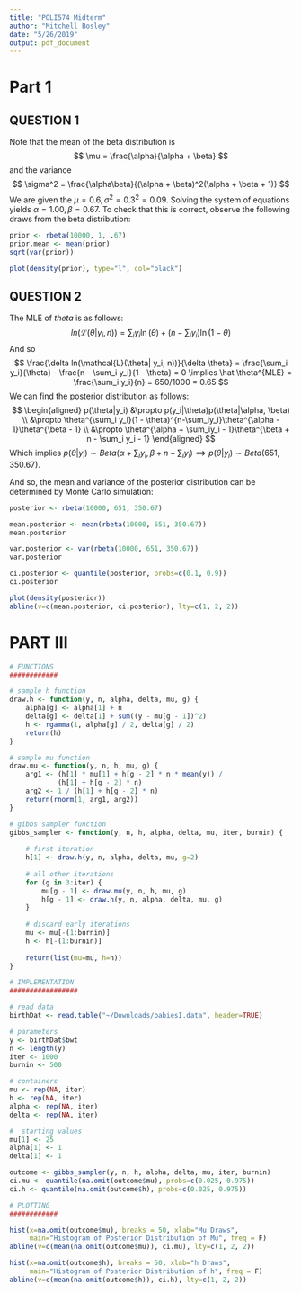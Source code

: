 ```yaml
---
title: "POLI574 Midterm"
author: "Mitchell Bosley"
date: "5/26/2019"
output: pdf_document
---
```


# Part 1

## QUESTION 1 

Note that the mean of the beta distribution is
$$
\mu = \frac{\alpha}{\alpha + \beta}
$$
and the variance
$$
\sigma^2 = \frac{\alpha\beta}{(\alpha + \beta)^2(\alpha + \beta + 1)}
$$
We are given the $\mu = 0.6, \sigma^2 = 0.3^2 = 0.09$. Solving the system of equations yields $\alpha = 1.00, \beta = 0.67$. To check that this is correct, observe the following draws from the beta distribution:

```r
prior <- rbeta(10000, 1, .67)
prior.mean <- mean(prior)
sqrt(var(prior))

plot(density(prior), type="l", col="black")
```

## QUESTION 2

The MLE of $theta$ is as follows:
$$
ln(\mathcal{L}(\theta| y_i, n)) = \sum_i y_i \ln(\theta) + (n - \sum_i y_i)\ln(1-\theta) 
$$
And so 
$$
\frac{\delta ln(\mathcal{L}(\theta| y_i, n))}{\delta \theta} = \frac{\sum_i y_i}{\theta} - \frac{n - \sum_i y_i}{1 - \theta} = 0 \implies \hat \theta^{MLE} = \frac{\sum_i y_i}{n} = 650/1000 = 0.65 
$$
We can find the posterior distribution as follows:
$$
\begin{aligned}
p(\theta|y_i) &\propto p(y_i|\theta)p(\theta|\alpha, \beta) \\
&\propto \theta^{\sum_i y_i}(1 - \theta)^{n-\sum_iy_i}\theta^{\alpha - 1}\theta^{\beta - 1} \\
&\propto \theta^{\alpha + \sum_iy_i - 1}\theta^{\beta + n - \sum_i y_i - 1} 
\end{aligned}
$$
Which implies $p(\theta|y_i) \sim Beta(\alpha + \sum_iy_i, \beta + n - \sum_i y_i) \implies p(\theta|y_i) \sim Beta(651, 350.67)$.

And so, the mean and variance of the posterior distribution can be determined by Monte Carlo simulation:

```r
posterior <- rbeta(10000, 651, 350.67)

mean.posterior <- mean(rbeta(10000, 651, 350.67))
mean.posterior

var.posterior <- var(rbeta(10000, 651, 350.67))
var.posterior

ci.posterior <- quantile(posterior, probs=c(0.1, 0.9))
ci.posterior

plot(density(posterior))
abline(v=c(mean.posterior, ci.posterior), lty=c(1, 2, 2))

```

# PART III

```r

# FUNCTIONS
############

# sample h function
draw.h <- function(y, n, alpha, delta, mu, g) {
    alpha[g] <- alpha[1] + n
    delta[g] <- delta[1] + sum((y - mu[g - 1])^2)
    h <- rgamma(1, alpha[g] / 2, delta[g] / 2)
    return(h)
}

# sample mu function
draw.mu <- function(y, n, h, mu, g) {
    arg1 <- (h[1] * mu[1] + h[g - 2] * n * mean(y)) /
            (h[1] + h[g - 2] * n)
    arg2 <- 1 / (h[1] + h[g - 2] * n)
    return(rnorm(1, arg1, arg2))
}

# gibbs sampler function
gibbs_sampler <- function(y, n, h, alpha, delta, mu, iter, burnin) {
  
    # first iteration
    h[1] <- draw.h(y, n, alpha, delta, mu, g=2)
    
    # all other iterations
    for (g in 3:iter) {
        mu[g - 1] <- draw.mu(y, n, h, mu, g)
        h[g - 1] <- draw.h(y, n, alpha, delta, mu, g)
    }
    
    # discard early iterations
    mu <- mu[-(1:burnin)]
    h <- h[-(1:burnin)]
    
    return(list(mu=mu, h=h))
}

# IMPLEMENTATION
#################

# read data
birthDat <- read.table("~/Downloads/babiesI.data", header=TRUE)

# parameters
y <- birthDat$bwt
n <- length(y)
iter <- 1000
burnin <- 500

# containers
mu <- rep(NA, iter)
h <- rep(NA, iter)
alpha <- rep(NA, iter)
delta <- rep(NA, iter)

#  starting values
mu[1] <- 25
alpha[1] <- 1
delta[1] <- 1

outcome <- gibbs_sampler(y, n, h, alpha, delta, mu, iter, burnin)
ci.mu <- quantile(na.omit(outcome$mu), probs=c(0.025, 0.975))
ci.h <- quantile(na.omit(outcome$h), probs=c(0.025, 0.975))

# PLOTTING
############

hist(x=na.omit(outcome$mu), breaks = 50, xlab="Mu Draws", 
     main="Histogram of Posterior Distribution of Mu", freq = F)
abline(v=c(mean(na.omit(outcome$mu)), ci.mu), lty=c(1, 2, 2))

hist(x=na.omit(outcome$h), breaks = 50, xlab="h Draws", 
     main="Histogram of Posterior Distribution of h", freq = F)
abline(v=c(mean(na.omit(outcome$h)), ci.h), lty=c(1, 2, 2))

```



